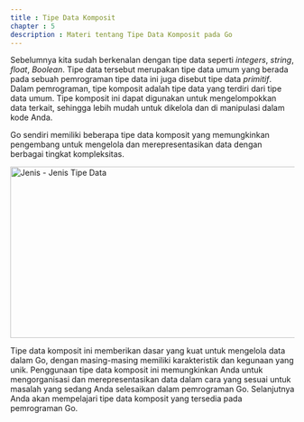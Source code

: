 ```yaml
---
title : Tipe Data Komposit
chapter : 5
description : Materi tentang Tipe Data Komposit pada Go
---
```


Sebelumnya kita sudah berkenalan dengan tipe data seperti *integers*, 
*string*, *float*, *Boolean*. Tipe data tersebut merupakan tipe data umum yang 
berada pada sebuah pemrograman tipe data ini juga disebut tipe data 
*primitif*. Dalam pemrograman, tipe komposit adalah tipe data yang terdiri 
dari tipe data umum. Tipe komposit ini dapat digunakan untuk 
mengelompokkan data terkait, sehingga lebih mudah untuk dikelola dan di 
manipulasi dalam kode Anda.

Go sendiri memiliki beberapa tipe data komposit yang memungkinkan 
pengembang untuk mengelola dan merepresentasikan data dengan 
berbagai tingkat kompleksitas.

<Image
  src="/content/bab-5-1.webp"
  width="618"
  height="304"
  alt="Jenis - Jenis Tipe Data"
/>

Tipe data komposit ini memberikan dasar yang kuat untuk mengelola data 
dalam Go, dengan masing-masing memiliki karakteristik dan kegunaan 
yang unik. Penggunaan tipe data komposit ini memungkinkan Anda untuk 
mengorganisasi dan merepresentasikan data dalam cara yang sesuai untuk 
masalah yang sedang Anda selesaikan dalam pemrograman Go.
Selanjutnya Anda akan mempelajari tipe data komposit yang tersedia pada 
pemrograman Go.
